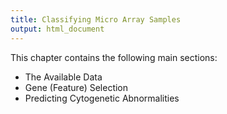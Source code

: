 ```yaml
---
title: Classifying Micro Array Samples
output: html_document
---
```



This chapter contains the following main sections:


<!-- availData.Rnw --> 
- The Available Data
<!-- ExploratoryAnal.Rnw --> 
<!-- FeatureSel.Rnw --> 
- Gene (Feature) Selection
<!-- PredTasks.Rnw --> 
- Predicting Cytogenetic Abnormalities
